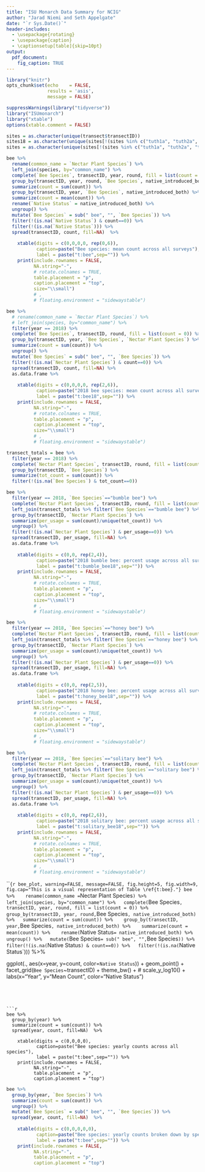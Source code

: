 ```yaml
---
title: "ISU Monarch Data Summary for NCIG"
author: "Jarad Niemi and Seth Appelgate"
date: "`r Sys.Date()`"
header-includes:
  - \usepackage{rotating}
  - \usepackage{caption} 
  - \captionsetup[table]{skip=10pt}
output: 
  pdf_document:
    fig_caption: TRUE
---
```


```r
library("knitr")
opts_chunk$set(echo    = FALSE, 
               results = 'asis',
               message = FALSE)
```

```r
suppressWarnings(library("tidyverse"))
library("ISUmonarch")
library("xtable")
options(xtable.comment = FALSE)
```

\setlength{\tabcolsep}{3pt}


```r
sites = as.character(unique(transect$transectID))
sites18 = as.character(unique(sites[!(sites %in% c("tuth1a", "tuth2a", "tsie1a"))]))
sites = as.character(unique(sites[!(sites %in% c("tuth1a", "tuth2a", "tsie1a", "tfis1a"))]))
```


<!-- Bee -->
```r
bee %>% 
  rename(common_name = `Nectar Plant Species`) %>%
  left_join(species, by="common_name") %>%
  complete(`Bee Species`, transectID, year, round, fill = list(count = 0)) %>%
  group_by(transectID, year, round, `Bee Species`, native_introduced_both) %>%
  summarize(count = sum(count)) %>% 
  group_by(transectID, year, `Bee Species`, native_introduced_both) %>% 
  summarize(count = mean(count)) %>% 
  rename(`Native Status` = native_introduced_both) %>%
  ungroup() %>%
  mutate(`Bee Species` = sub(" bee", "", `Bee Species`)) %>%
  filter(!(is.na(`Native Status`) & count==0)) %>%
  filter(!(is.na(`Native Status`))) %>%
  spread(transectID, count, fill=NA)  %>%
    
    xtable(digits = c(0,0,0,0, rep(0,6)),
           caption=paste("Bee species: mean count across all surveys"),
           label = paste("t:bee",sep="")) %>%
    print(include.rownames = FALSE, 
          NA.string="-", 
          # rotate.colnames = TRUE,
          table.placement = "p",
          caption.placement = "top",
          size="\\small")
          # ,
          # floating.environment = "sidewaystable") 
```


```r
bee %>% 
  # rename(common_name = `Nectar Plant Species`) %>%
  # left_join(species, by="common_name") %>%
  filter(year == 2018) %>%
  complete(`Bee Species`, transectID, round, fill = list(count = 0)) %>%
  group_by(transectID, year, `Bee Species`, `Nectar Plant Species`) %>% 
  summarize(count = sum(count)) %>% 
  ungroup() %>%
  mutate(`Bee Species` = sub(" bee", "", `Bee Species`)) %>%
  filter(!(is.na(`Nectar Plant Species`) & count==0)) %>%
  spread(transectID, count, fill=NA) %>% 
  as.data.frame %>%
    
    xtable(digits = c(0,0,0,0, rep(2,6)),
           caption=paste("2018 bee species: mean count across all surveys"),
           label = paste("t:bee18",sep="")) %>%
    print(include.rownames = FALSE, 
          NA.string="-", 
          # rotate.colnames = TRUE,
          table.placement = "p",
          caption.placement = "top",
          size="\\small")
          # ,
          # floating.environment = "sidewaystable") 
```



```r
transect_totals = bee %>% 
  filter(year == 2018) %>%
  complete(`Nectar Plant Species`, transectID, round, fill = list(count = 0)) %>%
  group_by(transectID, `Bee Species`) %>% 
  summarize(tot_count = sum(count)) %>%
  filter(!(is.na(`Bee Species`) & tot_count==0))
```




```r
bee %>% 
  filter(year == 2018, `Bee Species`=="bumble bee") %>%
  complete(`Nectar Plant Species`, transectID, round, fill = list(count = 0)) %>%
  left_join(transect_totals %>% filter(`Bee Species`=="bumble bee") %>% select(tot_count), "transectID") %>%
  group_by(transectID, `Nectar Plant Species`) %>% 
  summarize(per_usage = sum(count)/unique(tot_count)) %>% 
  ungroup() %>%
  filter(!(is.na(`Nectar Plant Species`) & per_usage==0)) %>%
  spread(transectID, per_usage, fill=NA) %>% 
  as.data.frame %>%
    
    xtable(digits = c(0,0, rep(2,4)),
           caption=paste("2018 bumble bee: percent usage across all surveys"),
           label = paste("t:bumble_bee18",sep="")) %>%
    print(include.rownames = FALSE, 
          NA.string="-", 
          # rotate.colnames = TRUE,
          table.placement = "p",
          caption.placement = "top",
          size="\\small")
          # ,
          # floating.environment = "sidewaystable") 
```

```r
bee %>% 
  filter(year == 2018, `Bee Species`=="honey bee") %>%
  complete(`Nectar Plant Species`, transectID, round, fill = list(count = 0)) %>%
  left_join(transect_totals %>% filter(`Bee Species`=="honey bee") %>% select(tot_count), "transectID") %>%
  group_by(transectID, `Nectar Plant Species`) %>% 
  summarize(per_usage = sum(count)/unique(tot_count)) %>% 
  ungroup() %>%
  filter(!(is.na(`Nectar Plant Species`) & per_usage==0)) %>%
  spread(transectID, per_usage, fill=NA) %>% 
  as.data.frame %>%
    
    xtable(digits = c(0,0, rep(2,5)),
           caption=paste("2018 honey bee: percent usage across all surveys"),
           label = paste("t:honey_bee18",sep="")) %>%
    print(include.rownames = FALSE, 
          NA.string="-", 
          # rotate.colnames = TRUE,
          table.placement = "p",
          caption.placement = "top",
          size="\\small")
          # ,
          # floating.environment = "sidewaystable") 
```

```r
bee %>% 
  filter(year == 2018, `Bee Species`=="solitary bee") %>%
  complete(`Nectar Plant Species`, transectID, round, fill = list(count = 0)) %>%
  left_join(transect_totals %>% filter(`Bee Species`=="solitary bee") %>% select(tot_count), "transectID") %>%
  group_by(transectID, `Nectar Plant Species`) %>% 
  summarize(per_usage = sum(count)/unique(tot_count)) %>% 
  ungroup() %>%
  filter(!(is.na(`Nectar Plant Species`) & per_usage==0)) %>%
  spread(transectID, per_usage, fill=NA) %>% 
  as.data.frame %>%
    
    xtable(digits = c(0,0, rep(2,6)),
           caption=paste("2018 solitary bee: percent usage across all surveys"),
           label = paste("t:solitary_bee18",sep="")) %>%
    print(include.rownames = FALSE, 
          NA.string="-", 
          # rotate.colnames = TRUE,
          table.placement = "p",
          caption.placement = "top",
          size="\\small")
          # ,
          # floating.environment = "sidewaystable") 
```

\newpage
```{r bee_plot, warning=FALSE, message=FALSE, fig.height=5, fig.width=9, fig.cap="This is a visual representation of Table \ref{t:bee}."}
bee %>% 
  rename(common_name = `Nectar Plant Species`) %>%
  left_join(species, by="common_name") %>%
  complete(`Bee Species`, transectID, year, round, fill = list(count = 0)) %>%
  group_by(transectID, year, round, `Bee Species`, native_introduced_both) %>%
  summarize(count = sum(count)) %>% 
  group_by(transectID, year, `Bee Species`, native_introduced_both) %>% 
  summarize(count = mean(count)) %>% 
  rename(`Native Status` = native_introduced_both) %>%
  ungroup() %>%
  mutate(`Bee Species` = sub(" bee", "", `Bee Species`)) %>%
  filter(!(is.na(`Native Status`) & count==0)) %>%
  filter(!(is.na(`Native Status`))) %>%
  
  ggplot(., aes(x=year, y=count, color=`Native Status`)) + 
    geom_point() + 
    facet_grid(`Bee Species`~transectID) + 
    theme_bw() + 
    # scale_y_log10() + 
    labs(x="Year", y="Mean Count", color="Native Status")
```




```r
bee %>% 
  group_by(year) %>%
  summarize(count = sum(count)) %>% 
  spread(year, count, fill=NA)  %>%
    
    xtable(digits = c(0,0,0,0),
           caption=paste("Bee species: yearly counts across all species"),
           label = paste("t:bee",sep="")) %>%
    print(include.rownames = FALSE, 
          NA.string="-", 
          table.placement = "p",
          caption.placement = "top")
```


```r
bee %>% 
  group_by(year, `Bee Species`) %>%
  summarize(count = sum(count)) %>% 
  ungroup() %>%
  mutate(`Bee Species` = sub(" bee", "", `Bee Species`)) %>%
  spread(year, count, fill=NA)  %>%
    
    xtable(digits = c(0,0,0,0,0),
           caption=paste("Bee species: yearly counts broken down by species"),
           label = paste("t:bee",sep="")) %>%
    print(include.rownames = FALSE, 
          NA.string="-", 
          table.placement = "p",
          caption.placement = "top")

```


